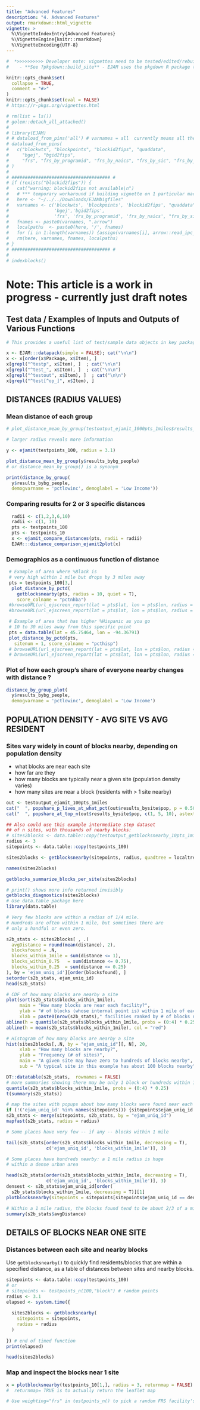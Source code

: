 ```yaml
---
title: "Advanced Features"
description: "4. Advanced Features"
output: rmarkdown::html_vignette
vignette: >
  %\VignetteIndexEntry{Advanced Features}
  %\VignetteEngine{knitr::rmarkdown}
  %\VignetteEncoding{UTF-8}
---
```

```r
#  *>>>>>>>>>> Developer note: vignettes need to be tested/edited/rebuilt regularly <<<<<<<<<<<*
#    - **See ?pkgdown::build_site** - EJAM uses the pkgdown R package to build help and articles/ vignettes as web pages
```

```r
knitr::opts_chunk$set(
  collapse = TRUE,
  comment = "#>"
)
knitr::opts_chunk$set(eval = FALSE)
# https://r-pkgs.org/vignettes.html
```

```r
# rm(list = ls())
# golem::detach_all_attached()
# 
# library(EJAM)
# # dataload_from_pins('all') # varnames = all  currently means all these:
# dataload_from_pins(
#   c("blockwts", "blockpoints", "blockid2fips", "quaddata", 
#     "bgej", "bgid2fips",
#     "frs", "frs_by_programid", "frs_by_naics", "frs_by_sic", "frs_by_mact")
# )
# 
# ##################################### #
# if (!exists("blockid2fips")) {
#   cat("warning: blockid2fips not available\n")
#   # *** temporary workaround if building vignette on 1 particular machine
#   here <- "~/../../Downloads/EJAMbigfiles"
#   varnames <- c('blockwts', 'blockpoints', 'blockid2fips', "quaddata",
#                 'bgej','bgid2fips', 
#                 'frs', 'frs_by_programid', 'frs_by_naics', "frs_by_sic", "frs_by_mact")
#   fnames <- paste0(varnames, ".arrow")
#   localpaths  <- paste0(here, '/', fnames)
#   for (i in 1:length(varnames)) {assign(varnames[i], arrow::read_ipc_file(file = localpaths[i]))}
#   rm(here, varnames, fnames, localpaths)
# }
# ##################################### #
# 
# indexblocks()
```


# Note: This article is a work in progress - currently just draft notes


## Test data / Examples of Inputs and Outputs of Various Functions

```r

# This provides a useful list of test/sample data objects in key packages:

x <- EJAM:::datapack(simple = FALSE); cat("\n\n") 
x <- x[order(x$Package, x$Item), ] 
x[grepl("^testp", x$Item), ]  ; cat("\n\n")
x[grepl("^test_", x$Item), ]  ; cat("\n\n") 
x[grepl("^testout", x$Item), ]  ; cat("\n\n") 
x[grepl("^test[^op_]", x$Item), ]
```



## DISTANCES (RADIUS VALUES)


### Mean distance of each group

```r
# plot_distance_mean_by_group(testoutput_ejamit_1000pts_1miles$results_bybg_people)

# larger radius reveals more information

y <- ejamit(testpoints_100, radius = 3.1)

plot_distance_mean_by_group(y$results_bybg_people) 
# or distance_mean_by_group() is a synonym

print(distance_by_group(
  y$results_bybg_people, 
  demogvarname = 'pctlowinc', demoglabel = 'Low Income'))
```


### Comparing results for 2 or 3 specific distances

```r
  radii <- c(1,2,3,6,10)
  radii <- c(1, 10)
  pts <- testpoints_100
  pts <- testpoints_10
  x <- ejamit_compare_distances(pts, radii = radii)
  EJAM:::distance_comparison_ejamit2plot(x)
```


### Demographics as a continuous function of distance
```r
 # Example of area where %Black is
 # very high within 1 mile but drops by 3 miles away
 pts = testpoints_100[3,]
  plot_distance_by_pctd(
    getblocksnearby(pts, radius = 10, quiet = T),
    score_colname = "pctnhba")
 #browseURL(url_ejscreen_report(lat = pts$lat, lon = pts$lon, radius = 0.5))
 #browseURL(url_ejscreen_report(lat = pts$lat, lon = pts$lon, radius = 3))

 # Example of area that has higher %Hispanic as you go
 # 10 to 30 miles away from this specific point
 pts = data.table(lat = 45.75464, lon = -94.36791)
 plot_distance_by_pctd(pts,
   sitenum = 1, score_colname = "pcthisp")
 # browseURL(url_ejscreen_report(lat = pts$lat, lon = pts$lon, radius = 10))
 # browseURL(url_ejscreen_report(lat = pts$lat, lon = pts$lon, radius = 30))
```


### Plot of how each group's share of everyone nearby changes with distance ?

```r
distance_by_group_plot(
  y$results_bybg_people,
  demogvarname = 'pctlowinc', demoglabel = 'Low Income')
```



## POPULATION DENSITY - AVG SITE VS AVG RESIDENT

### Sites vary widely in count of blocks nearby, depending on population density

-   what blocks are near each site
-   how far are they
-   how many blocks are typically near a given site (population density varies)
-   how many sites are near a block (residents with \> 1 site nearby)

```r
out <- testoutput_ejamit_100pts_1miles
cat("  ", popshare_p_lives_at_what_pct(out$results_bysite$pop, p = 0.50, astext = TRUE), "\n")
cat("  ", popshare_at_top_n(out$results_bysite$pop, c(1, 5, 10), astext = TRUE), "\n\n")

```

```r
## Also could use this example intermediate step dataset 
## of n sites, with thousands of nearby blocks:
# sites2blocks <- data.table::copy(testoutput_getblocksnearby_10pts_1miles)
radius <- 3
sitepoints <- data.table::copy(testpoints_100) 

sites2blocks <- getblocksnearby(sitepoints, radius, quadtree = localtree)

names(sites2blocks)

getblocks_summarize_blocks_per_site(sites2blocks) 

# print() shows more info returned invisibly
getblocks_diagnostics(sites2blocks)
# Use data.table package here
library(data.table)

# Very few blocks are within a radius of 1/4 mile.
# Hundreds are often within 1 mile, but sometimes there are 
# only a handful or even zero.

s2b_stats <- sites2blocks[ , .(
  avgDistance = round(mean(distance), 2),
  blocksfound = .N, 
  blocks_within_1mile = sum(distance <= 1),
  blocks_within_0.75   = sum(distance <= 0.75),
  blocks_within_0.25  = sum(distance <= 0.25)
), by = 'ejam_uniq_id'][order(blocksfound), ]
setorder(s2b_stats, ejam_uniq_id)
head(s2b_stats)
```

```r

# CDF of how many blocks are nearby a site
plot(sort(s2b_stats$blocks_within_1mile), 
     main = "How many blocks are near each facility?", 
     ylab = "# of blocks (whose internal point is) within 1 mile of each site", 
     xlab = paste0(nrow(s2b_stats)," facilities ranked by # of blocks nearby"))
abline(h = quantile(s2b_stats$blocks_within_1mile, probs = (0:4) * 0.25))
abline(h = mean(s2b_stats$blocks_within_1mile), col = "red")


```

```r
# Histogram of how many blocks are nearby a site
hist(sites2blocks[,.N, by = "ejam_uniq_id"][, N], 20, 
     xlab = "How many blocks are nearby?", 
     ylab = "Frequency (# of sites)", 
     main = "A given site may have zero to hundreds of blocks nearby", 
     sub = "A typical site in this example has about 100 blocks nearby")
```

```r

DT::datatable(s2b_stats,  rownames = FALSE)
# more summaries showing there may be only 1 block or hundreds within 1 mile
quantile(s2b_stats$blocks_within_1mile, probs = (0:4) * 0.25)
t(summary(s2b_stats))
```

```r
# map the sites with popups about how many blocks were found near each
if (!('ejam_uniq_id' %in% names(sitepoints))) {sitepoints$ejam_uniq_id <- seq.int(length.out = NROW(sitepoints))}
s2b_stats <- merge(sitepoints, s2b_stats, by = "ejam_uniq_id")
mapfast(s2b_stats, radius = radius)
```

```r

# Some places have very few -- if any -- blocks within 1 mile

tail(s2b_stats[order(s2b_stats$blocks_within_1mile, decreasing = T), 
               c('ejam_uniq_id', 'blocks_within_1mile')], 3) 

# Some places have hundreds nearby: a 1 mile radius is huge 
# within a dense urban area

head(s2b_stats[order(s2b_stats$blocks_within_1mile, decreasing = T), 
               c('ejam_uniq_id', 'blocks_within_1mile')], 3)
densest <- s2b_stats$ejam_uniq_id[order(
  s2b_stats$blocks_within_1mile, decreasing = T)][1]
plotblocksnearby(sitepoints = sitepoints[sitepoints$ejam_uniq_id == densest, ])
```

```r
# Within a 1 mile radius, the blocks found tend to be about 2/3 of a mile from the site at the center.
summary(s2b_stats$avgDistance)
```




## DETAILS OF BLOCKS NEAR ONE SITE

### Distances between each site and nearby blocks

Use `getblocksnearby()` to quickly find residents/blocks that are within a specified distance,
as a table of distances between sites and nearby blocks.

```r
sitepoints <- data.table::copy(testpoints_100) 
# or 
# sitepoints <- testpoints_n(100,"block") # random points
radius <- 3.1
elapsed <- system.time({
  
  sites2blocks <- getblocksnearby(
    sitepoints = sitepoints,
    radius = radius
  )
  
}) # end of timed function
print(elapsed)

head(sites2blocks)
```

### Map and inspect the blocks near 1 site

```r
x = plotblocksnearby(testpoints_10[1,], radius = 3, returnmap = FALSE)
#  returnmap= TRUE is to actually return the leaflet map 

# Use weighting="frs" in testpoints_n() to pick a random FRS facility's block
```

